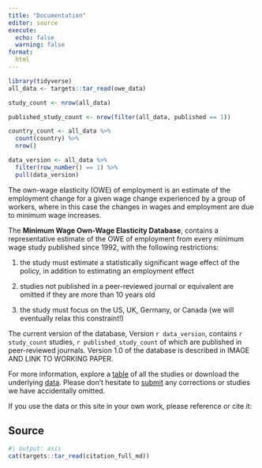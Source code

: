 ```yaml
---
title: "Documentation"
editor: source
execute:
  echo: false
  warning: false
format: 
  html
---
```


```r
library(tidyverse)
all_data <- targets::tar_read(owe_data)

study_count <- nrow(all_data)

published_study_count <- nrow(filter(all_data, published == 1))

country_count <- all_data %>% 
  count(country) %>% 
  nrow()

data_version <- all_data %>% 
  filter(row_number() == 1) %>% 
  pull(data_version)
```

The own-wage elasticity (OWE) of employment is an estimate of the employment 
change for a given wage change experienced by a group of workers, where in this
case the changes in wages and employment are due to minimum wage increases.

The **Minimum Wage Own-Wage Elasticity Database**, contains a representative 
estimate of the OWE of employment from every minimum wage study published 
since 1992, with the following restrictions:

1. the study must estimate a statistically significant wage effect of the 
policy, in addition to estimating an employment effect

1. studies not published in a peer-reviewed journal or equivalent are omitted
if they are more than 10 years old

1. the study must focus on the US, UK, Germany, or Canada 
(we will eventually relax this constraint!)


The current version of the database,  Version `r data_version`, contains 
`r study_count` studies, `r published_study_count` of which are published 
in peer-reviewed journals. Version 1.0 of the database is described in 
IMAGE AND LINK TO WORKING PAPER.



For more information, explore a [table](table.html) of all the studies or 
download the underlying [data](download.html). Please don't hesitate to 
[submit](submit.html) any corrections or studies we have accidentally omitted.

If you use the data or this site in your own work, please reference or cite it:

::: {.callout-note}
## Source
```r
#| output: asis
cat(targets::tar_read(citation_full_md))
```
:::